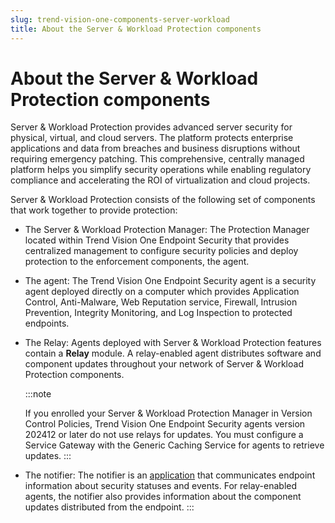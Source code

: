 ```yaml
---
slug: trend-vision-one-components-server-workload
title: About the Server & Workload Protection components
---
```

# About the Server & Workload Protection components

Server & Workload Protection provides advanced server security for physical, virtual, and cloud servers. The platform protects enterprise applications and data from breaches and business disruptions without requiring emergency patching. This comprehensive, centrally managed platform helps you simplify security operations while enabling regulatory compliance and accelerating the ROI of virtualization and cloud projects.

Server & Workload Protection consists of the following set of components that work together to provide protection:

- The Server & Workload Protection Manager: The Protection Manager located within Trend Vision One Endpoint Security that provides centralized management to configure security policies and deploy protection to the enforcement components, the agent.

- The agent: The Trend Vision One Endpoint Security agent is a security agent deployed directly on a computer which provides Application Control, Anti-Malware, Web Reputation service, Firewall, Intrusion Prevention, Integrity Monitoring, and Log Inspection to protected endpoints.

- The Relay: Agents deployed with Server & Workload Protection features contain a **Relay** module. A relay-enabled agent distributes software and component updates throughout your network of Server & Workload Protection components.

  :::note

  If you enrolled your Server & Workload Protection Manager in Version Control Policies, Trend Vision One Endpoint Security agents version 202412 or later do not use relays for updates. You must configure a Service Gateway with the Generic Caching Service for agents to retrieve updates.
  :::

- The notifier: The notifier is an [application](notifier-application.mdx) that communicates endpoint information about security statuses and events. For relay-enabled agents, the notifier also provides information about the component updates distributed from the endpoint.
:::
